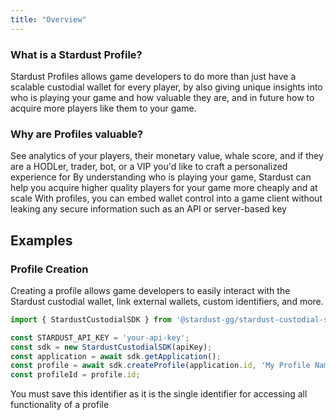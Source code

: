 ```yaml
---
title: "Overview"
---
```

### What is a Stardust Profile?
Stardust Profiles allows game developers to do more than just have a scalable custodial wallet for every player, by also giving unique insights into who is playing your game and how valuable they are, and in future how to acquire more players like them to your game. 

### Why are Profiles valuable?

<Card title="Understand who is playing your game" icon="address-card" iconType="duotone">
See analytics of your players, their monetary value, whale score, and if they are a HODLer, trader, bot, or a VIP you'd like to craft a personalized experience for
</Card>
<Card title="Leverage this data to grow your game with Stardust UA" icon="display-chart-up-circle-dollar" iconType="duotone">
By understanding who is playing your game, Stardust can help you acquire higher quality players for your game more cheaply and at scale
</Card>
<Card title="Build player wallet controls securely into your game client" icon="key" iconType="duotone">
With profiles, you can embed wallet control into a game client without leaking any secure information such as an API or server-based key
</Card>

## Examples


### Profile Creation

Creating a profile allows game developers to easily interact with the Stardust custodial wallet, link external wallets, custom identifiers, and more. 

```TypeScript profile.ts
import { StardustCustodialSDK } from '@stardust-gg/stardust-custodial-sdk';

const STARDUST_API_KEY = 'your-api-key';
const sdk = new StardustCustodialSDK(apiKey);
const application = await sdk.getApplication();
const profile = await sdk.createProfile(application.id, 'My Profile Name'); 
const profileId = profile.id;
```
<Warning>You must save this identifier as it is the single identifier for accessing all functionality of a profile</Warning>

